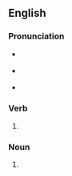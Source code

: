 ==English==

===Pronunciation===
* {{a|UK|US}} {{IPA|en|/ˈsɛn.t(ə)ɹɪŋ/}}
* {{a|US}} {{IPA|en|/ˈsɛn.(t)ə.ɹɪŋ/}}
* {{hyphenation|en|cen|tring}}

===Verb===
{{head|en|verb form}}

# {{present participle of|en|centre|nocat=1}}

===Noun===
{{en-noun}}

# {{alt form|en|centering}}